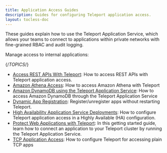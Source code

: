 ```yaml
---
title: Application Access Guides
description: Guides for configuring Teleport application access.
layout: tocless-doc
---
```


These guides explain how to use the Teleport Application Service, which allows
your teams to connect to applications within private networks with fine-grained
RBAC and audit logging.

Manage access to internal applications:

{/*TOPICS*/}

- [Access REST APIs With Teleport](guides/api-access.mdx): How to access REST APIs with Teleport application access.
- [Amazon Athena Access](guides/amazon-athena.mdx): How to access Amazon Athena with Teleport
- [Amazon DynamoDB using the Teleport Application Service](guides/dynamodb.mdx): How to access Amazon DynamoDB through the Teleport Application Service
- [Dynamic App Registration](guides/dynamic-registration.mdx): Register/unregister apps without restarting Teleport.
- [High Availability Application Service Deployments](guides/ha.mdx): How to configure Teleport application access in a Highly Available (HA) configuration.
- [Protect Web Applications with Teleport](guides/connecting-apps.mdx): In this getting started guide, learn how to connect an application to your Teleport cluster by running the Teleport Application Service.
- [TCP Application Access](guides/tcp.mdx): How to configure Teleport for accessing plain TCP apps
